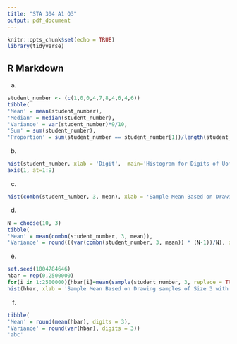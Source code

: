 ```yaml
---
title: "STA 304 A1 Q3"
output: pdf_document
---
```


```r
knitr::opts_chunk$set(echo = TRUE)
library(tidyverse)
```

## R Markdown
a)
```r
student_number <- (c(1,0,0,4,7,8,4,6,4,6))
tibble(
'Mean' = mean(student_number),
'Median' = median(student_number),
'Variance' = var(student_number)*9/10,
'Sum' = sum(student_number),
'Proportion' = sum(student_number == student_number[1])/length(student_number))
```
b)
```r
hist(student_number, xlab = 'Digit',  main='Histogram for Digits of UofT Student Number #1004784646', breaks = 12)
axis(1, at=1:9)
```
c)
```r
hist(combn(student_number, 3, mean), xlab = 'Sample Mean Based on Drawing samples of Size 3 without Replacement',main = 'Histogram of Sample Mean #1004784646')
```
d)
```r
N = choose(10, 3)
tibble(
'Mean' = mean(combn(student_number, 3, mean)),
'Variance' = round(((var(combn(student_number, 3, mean)) * (N-1))/N), digits = 2))
```
e)
```r
set.seed(1004784646)
hbar = rep(0,2500000)
for(i in 1:2500000){hbar[i]=mean(sample(student_number, 3, replace = TRUE))}
hist(hbar, xlab = 'Sample Mean Based on Drawing samples of Size 3 with Replacement', main = 'Histogram of Sample Mean #1004784646')
```
f)
```r
tibble(
'Mean' = round(mean(hbar), digits = 3), 
'Variance' = round(var(hbar), digits = 3))
'abc'
```



